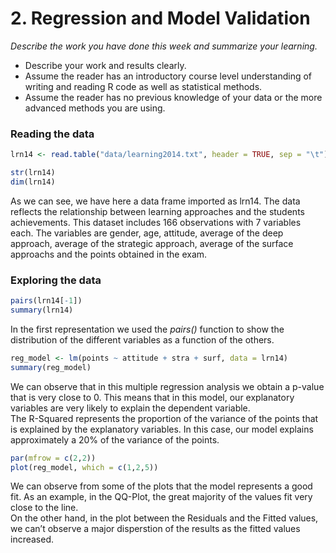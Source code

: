 # 2. Regression and Model Validation

*Describe the work you have done this week and summarize your learning.*

- Describe your work and results clearly. 
- Assume the reader has an introductory course level understanding of writing and reading R code as well as statistical methods.
- Assume the reader has no previous knowledge of your data or the more advanced methods you are using.

### Reading the data  
```r
lrn14 <- read.table("data/learning2014.txt", header = TRUE, sep = "\t")

str(lrn14)  
dim(lrn14)
```
As we can see, we have here a data frame imported as lrn14. The data reflects the relationship between learning approaches and the students achievements. This dataset includes 166 observations with 7 variables each.  The variables are gender, age, attitude, average of the deep approach, average of the strategic approach, average of the surface approachs and the points obtained in the exam.  

### Exploring the data
```r
pairs(lrn14[-1])
summary(lrn14)
```
In the first representation we used the *pairs()* function to show the distribution of the different variables as a function of the others.

```r
reg_model <- lm(points ~ attitude + stra + surf, data = lrn14)
summary(reg_model)
```

We can observe that in this multiple regression analysis we obtain a p-value that is very close to 0. This means that in this model, our explanatory variables are very likely to explain the dependent variable.  
The R-Squared represents the proportion of the variance of the points that is explained by the explanatory variables. In this case, our model explains approximately a 20% of the variance of the points.  

```r
par(mfrow = c(2,2))
plot(reg_model, which = c(1,2,5))
```
  
We can observe from some of the plots that the model represents a good fit. As an example, in the QQ-Plot, the great majority of the values fit very close to the line.  
On the other hand, in the plot between the Residuals and the Fitted values, we can't observe a major disperstion of the results as the fitted values increased.